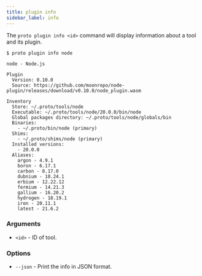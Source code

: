 ```yaml
---
title: plugin info
sidebar_label: info
---
```



<VersionLabel version="0.23.0" header />

The `proto plugin info <id>` command will display information about a tool and its plugin.

```
$ proto plugin info node

node - Node.js

Plugin
  Version: 0.10.0
  Source: https://github.com/moonrepo/node-plugin/releases/download/v0.10.0/node_plugin.wasm

Inventory
  Store: ~/.proto/tools/node
  Executable: ~/.proto/tools/node/20.0.0/bin/node
  Global packages directory: ~/.proto/tools/node/globals/bin
  Binaries:
    - ~/.proto/bin/node (primary)
  Shims:
    - ~/.proto/shims/node (primary)
  Installed versions:
    - 20.0.0
  Aliases:
    argon - 4.9.1
    boron - 6.17.1
    carbon - 8.17.0
    dubnium - 10.24.1
    erbium - 12.22.12
    fermium - 14.21.3
    gallium - 16.20.2
    hydrogen - 18.19.1
    iron - 20.11.1
    latest - 21.6.2
```

### Arguments

- `<id>` - ID of tool.

### Options

- `--json` - Print the info in JSON format.
